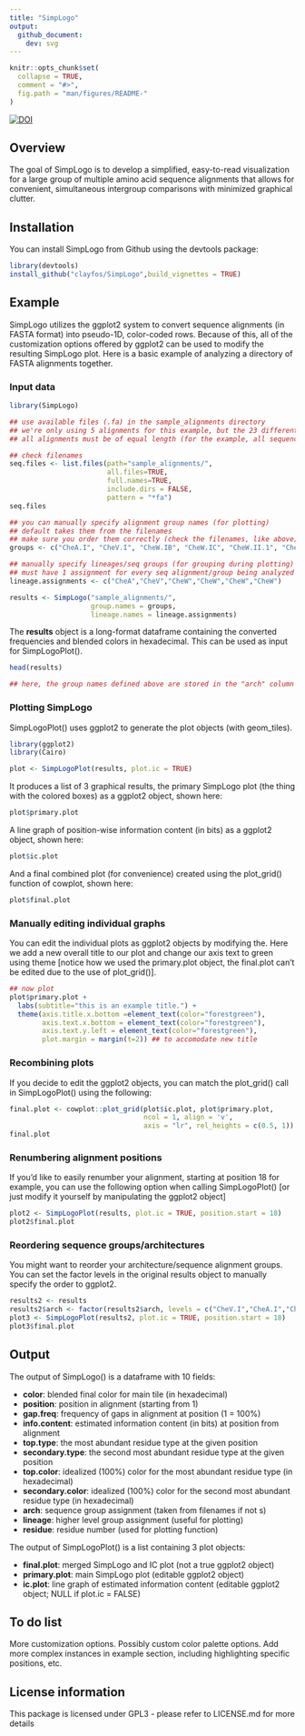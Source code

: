 ```yaml
---
title: "SimpLogo"
output: 
  github_document:
    dev: svg
---
```


<!-- README.md is generated from README.Rmd. Please edit that file -->

```r
knitr::opts_chunk$set(
  collapse = TRUE,
  comment = "#>",
  fig.path = "man/figures/README-"
)
```

<!-- badges: start -->
[![DOI](https://zenodo.org/badge/418649749.svg)](https://zenodo.org/badge/latestdoi/418649749)
<!-- badges: end -->

## Overview

The goal of SimpLogo is to develop a simplified, easy-to-read visualization for a large group of multiple amino acid sequence alignments that allows for convenient, simultaneous intergroup comparisons with minimized graphical clutter.

## Installation

You can install SimpLogo from Github using the devtools package:

``` r
library(devtools)
install_github("clayfos/SimpLogo",build_vignettes = TRUE)
```

## Example

SimpLogo utilizes the ggplot2 system to convert sequence alignments (in FASTA format) into pseudo-1D, color-coded rows. Because of this, all of the customization options offered by ggplot2 can be used to modify the resulting SimpLogo plot. Here is a basic example of analyzing a directory of FASTA alignments together.

### Input data

```r
library(SimpLogo)

## use available files (.fa) in the sample_alignments directory
## we're only using 5 alignments for this example, but the 23 different CheW-containing architectures referenced in the publication can be found in the chew_alignments directory
## all alignments must be of equal length (for the example, all sequences were aligned simultaneously to the CheW-like Pfam HMM, then split into separate sequence groups)

## check filenames
seq.files <- list.files(path="sample_alignments/", 
                        all.files=TRUE, 
                        full.names=TRUE, 
                        include.dirs = FALSE,
                        pattern = "*fa")
seq.files

## you can manually specify alignment group names (for plotting)
## default takes them from the filenames
## make sure you order them correctly (check the filenames, like above)
groups <- c("CheA.I", "CheV.I", "CheW.IB", "CheW.IC", "CheW.II.1", "CheW.II.2")

## manually specify lineages/seq groups (for grouping during plotting)
## must have 1 assignment for every seq alignment/group being analyzed
lineage.assignments <- c("CheA","CheV","CheW","CheW","CheW","CheW")

results <- SimpLogo("sample_alignments/",
                    group.names = groups,
                    lineage.names = lineage.assignments)
```

The **results** object is a long-format dataframe containing the converted frequencies and blended colors in hexadecimal. This can be used as input for SimpLogoPlot().

```r
head(results)

## here, the group names defined above are stored in the "arch" column
```

### Plotting SimpLogo

SimpLogoPlot() uses ggplot2 to generate the plot objects (with geom_tiles). 

```r
library(ggplot2)
library(Cairo)

plot <- SimpLogoPlot(results, plot.ic = TRUE)
```

It produces a list of 3 graphical results, the primary SimpLogo plot (the thing with the colored boxes) as a ggplot2 object, shown here: 


```r
plot$primary.plot
```


A line graph of position-wise information content (in bits) as a ggplot2 object, shown here:
 
 
```r
plot$ic.plot
```


And a final combined plot (for convenience) created using the plot_grid() function of cowplot, shown here:


```r
plot$final.plot
```

### Manually editing individual graphs

You can edit the individual plots as ggplot2 objects by modifying the. Here we add a new overall title to our plot and change our axis text to green using theme [notice how we used the primary.plot object, the final.plot can't be edited due to the use of plot_grid()].

```r
## now plot
plot$primary.plot + 
  labs(subtitle="this is an example title.") + 
  theme(axis.title.x.bottom =element_text(color="forestgreen"), 
        axis.text.x.bottom = element_text(color="forestgreen"), 
        axis.text.y.left = element_text(color="forestgreen"),
        plot.margin = margin(t=2)) ## to accomodate new title
```

### Recombining plots

If you decide to edit the ggplot2 objects, you can match the plot_grid() call in SimpLogoPlot() using the following:

```r
final.plot <- cowplot::plot_grid(plot$ic.plot, plot$primary.plot,
                                 ncol = 1, align = 'v',
                                 axis = "lr", rel_heights = c(0.5, 1))
final.plot
```

### Renumbering alignment positions

If you'd like to easily renumber your alignment, starting at position 18 for example, you can use the following option when calling SimpLogoPlot() [or just modify it yourself by manipulating the ggplot2 object]

```r
plot2 <- SimpLogoPlot(results, plot.ic = TRUE, position.start = 18)
plot2$final.plot
```

### Reordering sequence groups/architectures

You might want to reorder your architecture/sequence alignment groups. You can set the factor levels in the original results object to manually specify the order to ggplot2.

```r
results2 <- results
results2$arch <- factor(results2$arch, levels = c("CheV.I","CheA.I","CheW.IB","CheW.IC","CheW.II.1","CheW.II.2"), ordered = TRUE) ## put CheV first, then CheA, then CheW
plot3 <- SimpLogoPlot(results2, plot.ic = TRUE, position.start = 18)
plot3$final.plot
```


## Output
The output of SimpLogo() is a dataframe with 10 fields:

* **color**: blended final color for main tile (in hexadecimal)
* **position**: position in alignment (starting from 1)
* **gap.freq**: frequency of gaps in alignment at position (1 = 100%)
* **info.content**: estimated information content (in bits) at position from alignment
* **top.type**: the most abundant residue type at the given position
* **secondary.type**: the second most abundant residue type at the given position
* **top.color**: idealized (100%) color for the most abundant residue type (in hexadecimal)
* **secondary.color**: idealized (100%) color for the second most abundant residue type (in hexadecimal)
* **arch**: sequence group assignment (taken from filenames if not s)
* **lineage**: higher level group assignment (useful for plotting)
* **residue**: residue number (used for plotting function)

The output of SimpLogoPlot() is a list containing 3 plot objects:

* **final.plot**: merged SimpLogo and IC plot (not a true ggplot2 object)
* **primary.plot**: main SimpLogo plot (editable ggplot2 object)
* **ic.plot**: line graph of estimated information content (editable ggplot2 object; NULL if plot.ic = FALSE)

## To do list
More customization options.
Possibly custom color palette options.
Add more complex instances in example section, including highlighting specific positions, etc.

## License information
This package is licensed under GPL3 - please refer to LICENSE.md for more details
